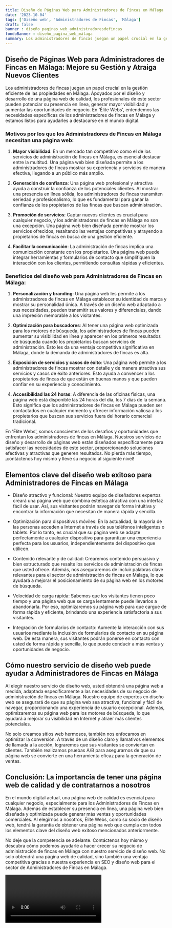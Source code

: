 ```yaml
---
title: Diseño de Páginas Web para Administradores de Fincas en Málaga
date: '2023-10-04'
tags: ['Diseño web', 'Administradores de Fincas', 'Málaga']
draft: false
banner : diseño_paginas_web_administradoresdefincas
fondoBanner : diseño_pagina_web_málaga
summary: Los administradores de fincas juegan un papel crucial en la gestión eficiente de las propiedades en Málaga. Apoyados por el diseño y desarrollo de una página web de calidad, los profesionales de este sector pueden potenciar su presencia en línea, generar mayor visibilidad y aumentar las oportunidades de negocio. En 'Élite Webs', entendemos las necesidades específicas de los administradores de fincas en Málaga y estamos listos para ayudarles a destacarse en el mundo digital.
---
```


## Diseño de Páginas Web para Administradores de Fincas en Málaga: Mejore su Gestión y Atraiga Nuevos Clientes

Los administradores de fincas juegan un papel crucial en la gestión eficiente de las propiedades en Málaga. Apoyados por el diseño y desarrollo de una página web de calidad, los profesionales de este sector pueden potenciar su presencia en línea, generar mayor visibilidad y aumentar las oportunidades de negocio. En 'Élite Webs', entendemos las necesidades específicas de los administradores de fincas en Málaga y estamos listos para ayudarles a destacarse en el mundo digital.

### Motivos por los que los Administradores de Fincas en Málaga necesitan una página web:

1. **Mayor visibilidad**: En un mercado tan competitivo como el de los servicios de administración de fincas en Málaga, es esencial destacar entre la multitud. Una página web bien diseñada permite a los administradores de fincas mostrar su experiencia y servicios de manera efectiva, llegando a un público más amplio.

2. **Generación de confianza**: Una página web profesional y atractiva ayuda a construir la confianza de los potenciales clientes. Al mostrar una presencia en línea sólida, los administradores de fincas transmiten seriedad y profesionalismo, lo que es fundamental para ganar la confianza de los propietarios de las fincas que buscan administración.

3. **Promoción de servicios**: Captar nuevos clientes es crucial para cualquier negocio, y los administradores de fincas en Málaga no son una excepción. Una página web bien diseñada permite mostrar los servicios ofrecidos, resaltando las ventajas competitivas y atrayendo a propietarios de fincas en busca de una gestión eficiente.

4. **Facilitar la comunicación**: La administración de fincas implica una comunicación constante con los propietarios. Una página web puede integrar herramientas y formularios de contacto que simplifiquen la interacción con los clientes, permitiendo consultas rápidas y eficientes.

### Beneficios del diseño web para Administradores de Fincas en Málaga:

1. **Personalización y branding**: Una página web les permite a los administradores de fincas en Málaga establecer su identidad de marca y mostrar su personalidad única. A través de un diseño web adaptado a sus necesidades, pueden transmitir sus valores y diferenciales, dando una impresión memorable a los visitantes.

2. **Optimización para buscadores**: Al tener una página web optimizada para los motores de búsqueda, los administradores de fincas pueden aumentar su visibilidad en línea y aparecer en los primeros resultados de búsqueda cuando los propietarios buscan servicios de administración. Esto les da una ventaja competitiva significativa en Málaga, donde la demanda de administradores de fincas es alta.

3. **Exposición de servicios y casos de éxito**: Una página web permite a los administradores de fincas mostrar con detalle y de manera atractiva sus servicios y casos de éxito anteriores. Esto ayuda a convencer a los propietarios de fincas de que están en buenas manos y que pueden confiar en su experiencia y conocimiento.

4. **Accesibilidad las 24 horas**: A diferencia de las oficinas físicas, una página web está disponible las 24 horas del día, los 7 días de la semana. Esto significa que los administradores de fincas en Málaga pueden ser contactados en cualquier momento y ofrecer información valiosa a los propietarios que buscan sus servicios fuera del horario comercial tradicional.

En 'Élite Webs', somos conscientes de los desafíos y oportunidades que enfrentan los administradores de fincas en Málaga. Nuestros servicios de diseño y desarrollo de páginas web están diseñados específicamente para satisfacer las necesidades de este sector, proporcionando soluciones efectivas y atractivas que generen resultados. No pierda más tiempo, ¡contáctenos hoy mismo y lleve su negocio al siguiente nivel!

<GifSeo />

<Cta />

## Elementos clave del diseño web exitoso para Administradores de Fincas en Málaga

- Diseño atractivo y funcional: Nuestro equipo de diseñadores expertos creará una página web que combina estética atractiva con una interfaz fácil de usar. Así, sus visitantes podrán navegar de forma intuitiva y encontrar la información que necesitan de manera rápida y sencilla.

- Optimización para dispositivos móviles: En la actualidad, la mayoría de las personas acceden a Internet a través de sus teléfonos inteligentes o tablets. Por lo tanto, es crucial que su página web se adapte perfectamente a cualquier dispositivo para garantizar una experiencia perfecta para los usuarios, independientemente del dispositivo que utilicen.

- Contenido relevante y de calidad: Crearemos contenido persuasivo y bien estructurado que resalte los servicios de administración de fincas que usted ofrece. Además, nos aseguraremos de incluir palabras clave relevantes para el sector de administración de fincas en Málaga, lo que ayudará a mejorar el posicionamiento de su página web en los motores de búsqueda.

- Velocidad de carga rápida: Sabemos que los visitantes tienen poco tiempo y una página web que se carga lentamente puede llevarlos a abandonarla. Por eso, optimizaremos su página web para que cargue de forma rápida y eficiente, brindando una experiencia satisfactoria a sus visitantes.

- Integración de formularios de contacto: Aumente la interacción con sus usuarios mediante la inclusión de formularios de contacto en su página web. De esta manera, sus visitantes podrán ponerse en contacto con usted de forma rápida y sencilla, lo que puede conducir a más ventas y oportunidades de negocio.

## Cómo nuestro servicio de diseño web puede ayudar a Administradores de Fincas en Málaga

Al elegir nuestro servicio de diseño web, usted obtendrá una página web a medida, adaptada específicamente a las necesidades de su negocio de administración de fincas en Málaga. Nuestro equipo de expertos en diseño web se asegurará de que su página web sea atractiva, funcional y fácil de navegar, proporcionando una experiencia de usuario excepcional. Además, optimizaremos su página web para los motores de búsqueda, lo que ayudará a mejorar su visibilidad en Internet y atraer más clientes potenciales.

No solo creamos sitios web hermosos, también nos enfocamos en optimizar la conversión. A través de un diseño claro y llamativos elementos de llamada a la acción, lograremos que sus visitantes se conviertan en clientes. También realizamos pruebas A/B para asegurarnos de que su página web se convierte en una herramienta eficaz para la generación de ventas.

## Conclusión: La importancia de tener una página web de calidad y de contratarnos a nosotros

En el mundo digital actual, una página web de calidad es esencial para cualquier negocio, especialmente para los Administradores de Fincas en Málaga. Además de establecer su presencia en línea, una página web bien diseñada y optimizada puede generar más ventas y oportunidades comerciales. Al elegirnos a nosotros, Élite Webs, como su socio de diseño web, tendrá la garantía de obtener una página web que cumpla con todos los elementos clave del diseño web exitoso mencionados anteriormente.

No deje que la competencia se adelante. Contáctenos hoy mismo y descubra cómo podemos ayudarle a hacer crecer su negocio de administración de fincas en Málaga con nuestro servicio de diseño web. No solo obtendrá una página web de calidad, sino también una ventaja competitiva gracias a nuestra experiencia en SEO y diseño web para el sector de Administradores de Fincas en Málaga.

<Video />

<CtaBot job='Administradores de Fincas' city='Málaga'/>

<Gmaps query='Málaga+españa+maps' />